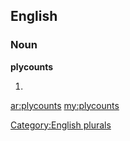 ==English==

===Noun===
'''plycounts'''

# {{plural of|[[plycount]]}}

[[Category:English plurals]]

[[ar:plycounts]]
[[my:plycounts]]